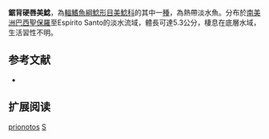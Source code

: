 {{Speciesbox
| name = 鋸背硬唇美鯰
| image = 
| image_width = 250px
| image_caption = 
| status = NE
| status_system = IUCN3.1
| genus = Scleromystax
| species = prionotos
| authority = [[Nijssen_&_Isbrücker|Nijssen & Isbrücker]], 1980
| synonyms = *''Corydoras prionotos'', Nijssen & Isbrücker, 1980
*''Corydoras prionotus'', Nijssen & Isbrücker, 1980
}}

'''鋸背硬唇美鯰'''，為[[輻鰭魚綱|輻鰭魚綱]][[鯰形目|鯰形目]][[美鯰科|美鯰科]]的其中一[[種|種]]，為熱帶淡水魚。分布於[[南美洲|南美洲]][[巴西|巴西]][[聖保羅|聖保羅]]至Espírito Santo的淡水流域，體長可達5.3公分，棲息在底層水域，生活習性不明。

== 参考文献 ==
*{{FishBase_species|genus=Scleromystax|species=prionotos|year=2014|month=11}}

== 扩展阅读 ==
{{refbegin}}
{{wikispecies-inline|Scleromystax prionotos|鋸背硬唇美鯰}}
{{refend}}
{{Taxonbar|from=Q3765169}}

[[Category:硬唇美鯰屬|prionotos]]
[[Category:1980年描述的魚類|S]]
